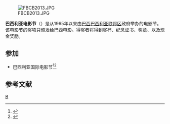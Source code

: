 [[File:FBCB2013.JPG|thumb]]

'''巴西利亚电影节'''（{{lang-pt|'''Festival de Brasília'''}}）是从1965年以来由[[巴西|巴西]][[巴西利亚|巴西利亚]][[聯邦區_(巴西)|联邦区]]政府举办的电影节。该电影节的奖项只颁发给巴西电影。得奖者将得到奖杯、纪念证书、奖章、以及现金奖励。

==参加==
*巴西利亚国际电影节<ref>{{cite web |url=http://news.xinhuanet.com/world/2009-11/05/content_12392131.htm |title=两部中国电影亮相巴西利亚国际电影节 |accessdate=2009 |publisher=新华网 |work= |language=zh-hans |archive-date=2014-04-22 |archive-url=https://web.archive.org/web/20140422174001/http://news.xinhuanet.com/world/2009-11/05/content_12392131.htm |dead-url=no }}</ref><ref>{{cite web |url=http://ent.sina.com.cn/m/c/2002-05-02/82013.html |title=巴西利亚国际电影节上夺“最佳” 《昨天》喜获国际大奖 |accessdate=2002 |publisher=新浪网 |work= |language=zh-hans |archive-date=2016-03-04 |archive-url=https://web.archive.org/web/20160304212905/http://ent.sina.com.cn/m/c/2002-05-02/82013.html |dead-url=no }}</ref>

==参考文献==
{{reflist}}

[[Category:巴西电影节|B]]